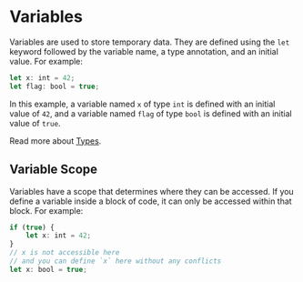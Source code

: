 # Variables

Variables are used to store temporary data. They are defined using the `let` keyword followed by the variable name, a type annotation, and an initial value. For example:

```ts
let x: int = 42;
let flag: bool = true;
```

In this example, a variable named `x` of type `int` is defined with an initial value of `42`, and a variable named `flag` of type `bool` is defined with an initial value of `true`.

Read more about [Types](/language/types).

## Variable Scope

Variables have a scope that determines where they can be accessed. If you define a variable inside a block of code, it can only be accessed within that block. For example:

```ts
if (true) {
    let x: int = 42;
}
// x is not accessible here
// and you can define `x` here without any conflicts
let x: bool = true;
```
